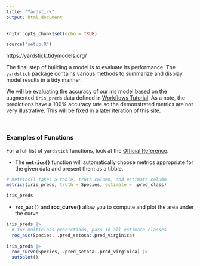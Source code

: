 ```yaml
---
title: "Yardstick"
output: html_document
---
```


```r
knitr::opts_chunk$set(echo = TRUE)

source("setup.R")
```
https://yardstick.tidymodels.org/

The final step of building a model is to evaluate its performance. The `yardstick` package contains various methods to summarize and display model results in a tidy manner. 

We will be evaluating the accuracy of our iris model based on the augmented `iris_preds` data defined in [Workflows Tutorial](Workflows.html). As a note, the predictions have a 100% accuracy rate so the demonstrated metrics are not very illustrative. This will be fixed in a later iteration of this site. 

<br>

### Examples of Functions ###

For a full list of `yardstick` functions, look at the [Official Reference](https://yardstick.tidymodels.org/reference/index.html).

* The **`metrics()`** function will automatically choose metrics appropriate for the given data and present them as a tibble. 

```r
# metrics() takes a table, truth column, and estimate column
metrics(iris_preds, truth = Species, estimate = .pred_class)

iris_preds
```

* **`roc_auc()`** and **roc_curve()** allow you to compute and plot the area under the curve

```r
iris_preds |>
  # for multiclass predictions, pass in all estimate classes
  roc_auc(Species, .pred_setosa:.pred_virginica)

iris_preds |>
  roc_curve(Species, .pred_setosa:.pred_virginica) |>
  autoplot()
```